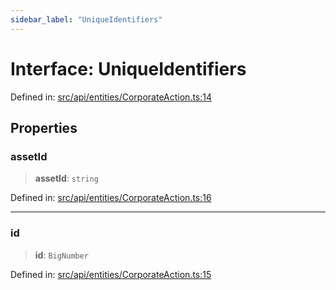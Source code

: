 ```yaml
---
sidebar_label: "UniqueIdentifiers"
---
```


# Interface: UniqueIdentifiers

Defined in: [src/api/entities/CorporateAction.ts:14](https://github.com/PolymeshAssociation/polymesh-sdk/blob/bee6a2fe7a8ce5db42a6982e793782182cde2153/src/api/entities/CorporateAction.ts#L14)

## Properties

### assetId

> **assetId**: `string`

Defined in: [src/api/entities/CorporateAction.ts:16](https://github.com/PolymeshAssociation/polymesh-sdk/blob/bee6a2fe7a8ce5db42a6982e793782182cde2153/src/api/entities/CorporateAction.ts#L16)

***

### id

> **id**: `BigNumber`

Defined in: [src/api/entities/CorporateAction.ts:15](https://github.com/PolymeshAssociation/polymesh-sdk/blob/bee6a2fe7a8ce5db42a6982e793782182cde2153/src/api/entities/CorporateAction.ts#L15)
